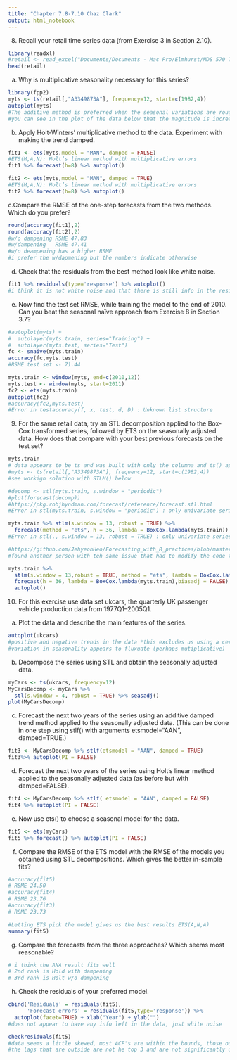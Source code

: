 ```yaml
---
title: "Chapter 7.8-7.10 Chaz Clark"
output: html_notebook
---
```

8. Recall your retail time series data (from Exercise 3 in Section 2.10).
```r
library(readxl)
#retail <- read_excel("Documents/Documents - Mac Pro/Elmhurst/MDS 570 Time Series/Week4/retail.xlsx", skip = 1)
head(retail) 
```

a. Why is multiplicative seasonality necessary for this series?
```r
library(fpp2)
myts <- ts(retail[,"A3349873A"], frequency=12, start=c(1982,4))
autoplot(myts)
#The additive method is preferred when the seasonal variations are roughly constant through the series, while the multiplicative method is preferred when the seasonal variations are changing proportional to the level of the series
#you can see in the plot of the data below that the magnitude is increasing along the length of the timesearies
```

b. Apply Holt-Winters’ multiplicative method to the data. Experiment with making the trend damped.
```r
fit1 <- ets(myts,model = "MAN", damped = FALSE)
#ETS(M,A,N): Holt’s linear method with multiplicative errors
fit1 %>% forecast(h=8) %>% autoplot()
```
```r
fit2 <- ets(myts,model = "MAN", damped = TRUE)
#ETS(M,A,N): Holt’s linear method with multiplicative errors
fit2 %>% forecast(h=8) %>% autoplot()
```

c.Compare the RMSE of the one-step forecasts from the two methods. Which do you prefer?
```r
round(accuracy(fit1),2)
round(accuracy(fit2),2)
#w/o dampening RSME 47.83
#w/dampening   RSME 47.41
#w/o deampening has a higher RSME
#i prefer the w/dapmening but the numbers indicate otherwise
```

d. Check that the residuals from the best method look like white noise.
```r
fit1 %>% residuals(type='response') %>% autoplot()
#i think it is not white noise and that there is still info in the residuals
```

e. Now find the test set RMSE, while training the model to the end of 2010. Can you beat the seasonal naïve  approach from Exercise 8 in Section 3.7?
```r

#autoplot(myts) +
#  autolayer(myts.train, series="Training") +
#  autolayer(myts.test, series="Test")
fc <- snaive(myts.train)
accuracy(fc,myts.test)
#RSME test set <- 71.44 
```
```r
myts.train <- window(myts, end=c(2010,12))
myts.test <- window(myts, start=2011)
fc2 <- ets(myts.train)
autoplot(fc2)
#accuracy(fc2,myts.test)
#Error in testaccuracy(f, x, test, d, D) : Unknown list structure
```

9. For the same retail data, try an STL decomposition applied to the Box-Cox transformed series, followed by ETS on the seasonally adjusted data. How does that compare with your best previous forecasts on the test set?
```r
myts.train
# data appears to be ts and was built with only the columna and ts() applied the start date
#myts <- ts(retail[,"A3349873A"], frequency=12, start=c(1982,4))
#see workign solution with STLM() below
```

```r
#decomp <- stl(myts.train, s.window = "periodic")
#plot(forecast(decomp))
#https://pkg.robjhyndman.com/forecast/reference/forecast.stl.html
#Error in stl(myts.train, s.window = "periodic") : only univariate series are allowed

myts.train %>% stlm(s.window = 13, robust = TRUE) %>% 
  forecast(method = "ets", h = 36, lambda = BoxCox.lambda(myts.train))
#Error in stl(., s.window = 13, robust = TRUE) : only univariate series are allowed

#https://github.com/JehyeonHeo/Forecasting_with_R_practices/blob/master/Chapter7.rmd
#found another person with teh same issue that had to modify the code to to be stlm vs stl
```
```r
myts.train %>%
  stlm(s.window = 13,robust = TRUE, method = "ets", lambda = BoxCox.lambda(myts.train), biasadj = NULL) %>%
  forecast(h = 36, lambda = BoxCox.lambda(myts.train),biasadj = FALSE) %>% 
  autoplot()
```

10. For this exercise use data set ukcars, the quarterly UK passenger vehicle production data from 1977Q1–2005Q1.
a. Plot the data and describe the main features of the series.
```r
autoplot(ukcars)
#positive and negative trends in the data *this excludes us using a certain type 
#variation in seasonality appears to fluxuate (perhaps mutiplicative)
```

b. Decompose the series using STL and obtain the seasonally adjusted data.
```r
myCars <- ts(ukcars, frequency=12)
MyCarsDecomp <- myCars %>%
  stl(s.window = 4, robust = TRUE) %>% seasadj()
plot(MyCarsDecomp)
```

c. Forecast the next two years of the series using an additive damped trend method applied to the seasonally adjusted data. (This can be done in one step using stlf() with arguments etsmodel="AAN", damped=TRUE.)
```r
fit3 <- MyCarsDecomp %>% stlf(etsmodel = "AAN", damped = TRUE) 
fit3%>% autoplot(PI = FALSE)
```

d. Forecast the next two years of the series using Holt’s linear method applied to the seasonally adjusted data (as before but with damped=FALSE).
```r
fit4 <- MyCarsDecomp %>% stlf( etsmodel = "AAN", damped = FALSE) 
fit4 %>% autoplot(PI = FALSE)
```

e. Now use ets() to choose a seasonal model for the data.
```r
fit5 <- ets(myCars)
fit5 %>% forecast() %>% autoplot(PI = FALSE)
```

f. Compare the RMSE of the ETS model with the RMSE of the models you obtained using STL decompositions. Which gives the better in-sample fits?
```r
#accuracy(fit5)
# RSME 24.50
#accuracy(fit4)
# RSME 23.76
#accuracy(fit3)
# RSME 23.73

#Letting ETS pick the model gives us the best results ETS(A,N,A)
summary(fit5)
```

g. Compare the forecasts from the three approaches? Which seems most reasonable?
```r
# i think the ANA result fits well
# 2nd rank is Hold with dampening
# 3rd rank is Holt w/o dampening
```

h. Check the residuals of your preferred model.
```r
cbind('Residuals' = residuals(fit5),
      'Forecast errors' = residuals(fit5,type='response')) %>%
  autoplot(facet=TRUE) + xlab("Year") + ylab("")
#does not appear to have any info left in the data, just white noise
```

```r
checkresiduals(fit5)
#data seems a little skewed, most ACF's are within the bounds, those out are later lags
#the lags that are outside are not he top 3 and are not significantly out of the threshold
```

